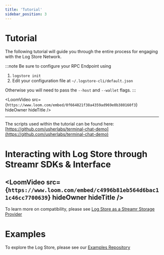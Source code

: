 ```yaml
---
title: 'Tutorial'
sidebar_position: 3
---
```


# Tutorial

The following tutorial will guide you through the entire process for engaging with the Log Store Network.

:::note
Be sure to configure your RPC Endpoint using

1. `logstore init`
2. Edit your configuration file at `~/.logstore-cli/default.json`

Otherwise you will need to pass the `--host` and `--wallet` flags.
:::


<LoomVideo
	src={`https://www.loom.com/embed/0f664821f38a4359ad969e0b380160f3`}
	hideOwner
	hideTitle
/>

---

The scripts used within the tutorial can be found here: [https://github.com/usherlabs/terminal-chat-demo](https://github.com/usherlabs/terminal-chat-demo)

# Interacting with Log Store through Streamr SDKs & Interface

<LoomVideo
	src={`https://www.loom.com/embed/c4996b81eb564d6bac11c46cc7700639`}
	hideOwner
	hideTitle
/>
---

To learn more on compatibility, please see [Log Store as a Streamr Storage Provider](./using-streamr.md)

# Examples

To explore the Log Store, please see our [Examples Repository](https://github.com/usherlabs/logstore-examples)
